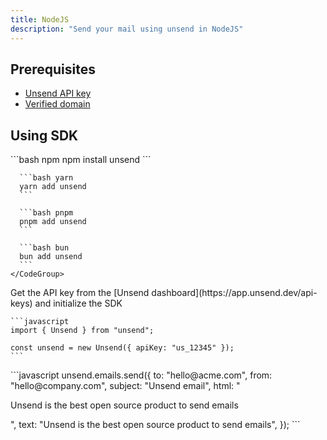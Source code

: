 ```yaml
---
title: NodeJS
description: "Send your mail using unsend in NodeJS"
---
```


## Prerequisites

- [Unsend API key](https://app.unsend.dev/api-keys)
- [Verified domain](https://app.unsend.dev/domains)

## Using SDK

<Steps>
  <Step title="Install SDK">
    <CodeGroup>
      ```bash npm
      npm install unsend
      ```

      ```bash yarn
      yarn add unsend
      ```

      ```bash pnpm
      pnpm add unsend
      ```

      ```bash bun
      bun add unsend
      ```
    </CodeGroup>

  </Step>
  <Step title="Initialize SDK">
    Get the API key from the [Unsend dashboard](https://app.unsend.dev/api-keys) and initialize the SDK

    ```javascript
    import { Unsend } from "unsend";

    const unsend = new Unsend({ apiKey: "us_12345" });
    ```

  </Step>
  <Step title="Send Email">
    ```javascript
    unsend.emails.send({
      to: "hello@acme.com",
      from: "hello@company.com",
      subject: "Unsend email",
      html: "<p>Unsend is the best open source product to send emails</p>",
      text: "Unsend is the best open source product to send emails",
    });
    ```
  </Step>
</Steps>
